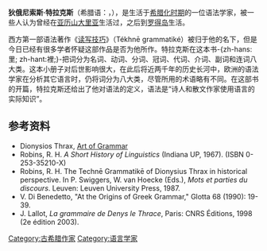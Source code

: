 '''狄俄尼索斯·特拉克斯'''（希腊语：{{Lang|el|Διονύσιος ὁ Θρᾷξ}}，{{bd|前170年||前90年||catIdx=D}}），是生活于[[希腊化时期|希腊化时期]]的一位语法学家，被一些人认为曾经在[[亚历山大里亚|亚历山大里亚]]生活过，之后到[[罗得岛|罗得岛]]生活。

西方第一部语法著作《[[读写技巧|读写技巧]]》（Tékhnē grammatiké）被归于他的名下，但是今日已经有很多学者怀疑这部作品是否为他所作。特拉克斯在这本书-{zh-hans:里; zh-hant:裡;}-把词分为名词、动词、分词、冠词、代词、介词、副词和连词八大类。这本小册子对后世影响很大，在此后将近两千年的历史长河中，欧洲的语法学家在分析其它语言时，仍将词分为八大类，尽管所用的术语略有不同。在这部书的开篇，特拉克斯还给出了他对语法的定义，语法是“诗人和散文作家使用语言的实际知识”。

== 参考资料 ==
{{Wikisourcelang|el|Διονύσιος ο Θραξ|Dionysius Thrax}}
* Dionysios Thrax, [https://web.archive.org/web/20041011112653/http://www.fh-augsburg.de/~harsch/graeca/Chronologia/S_ante02/DionysiosThrax/dio_tec0.html Art of Grammar]
* Robins, R. H. ''A Short History of Linguistics'' (Indiana UP, 1967). (ISBN 0-253-35210-X)
* Robins, R. H. The Technē Grammatikē of Dionysius Thrax in historical perspective. In P. Swiggers, W. van Hoecke (Eds.), ''Mots et parties du discours''. Leuven: Leuven University Press, 1987.
* V. Di Benedetto, "At the Origins of Greek Grammar," Glotta 68 (1990): 19-39.
* J. Lallot, ''La grammaire de Denys le Thrace'', Paris: CNRS Éditions, 1998 (2e édition 2003).

{{Authority control}}
[[Category:古希腊作家|Category:古希腊作家]]
[[Category:语言学家|Category:语言学家]]